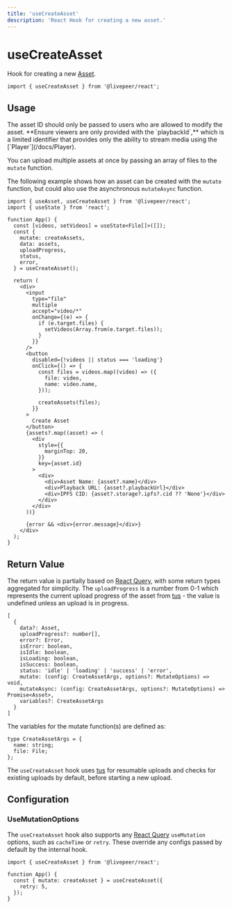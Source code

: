 ```yaml
---
title: 'useCreateAsset'
description: 'React Hook for creating a new asset.'
---
```


# useCreateAsset

Hook for creating a new [Asset](https://github.com/livepeer/livepeer.js/blob/main/packages/core/src/types/provider.ts).

```tsx
import { useCreateAsset } from '@livepeer/react';
```

## Usage


<Callout>
  The asset ID should only be passed to users who are allowed to modify the
  asset. **Ensure viewers are only provided with the `playbackId`,** which is a
  limited identifier that provides only the ability to stream media using the
  [`Player`](/docs/Player).
</Callout>

You can upload multiple assets at once by passing an array of files to the `mutate` function.

The following example shows how an asset can be created with the `mutate` function, but could also use the asynchronous `mutateAsync`
function.

```tsx {7, 29-34}
import { useAsset, useCreateAsset } from '@livepeer/react';
import { useState } from 'react';

function App() {
  const [videos, setVideos] = useState<File[]>([]);
  const {
    mutate: createAssets,
    data: assets,
    uploadProgress,
    status,
    error,
  } = useCreateAsset();

  return (
    <div>
      <input
        type="file"
        multiple
        accept="video/*"
        onChange={(e) => {
          if (e.target.files) {
            setVideos(Array.from(e.target.files));
          }
        }}
      />
      <button
        disabled={!videos || status === 'loading'}
        onClick={() => {
          const files = videos.map((video) => ({
            file: video,
            name: video.name,
          }));

          createAssets(files);
        }}
      >
        Create Asset
      </button>
      {assets?.map((asset) => (
        <div
          style={{
            marginTop: 20,
          }}
          key={asset.id}
        >
          <div>
            <div>Asset Name: {asset?.name}</div>
            <div>Playback URL: {asset?.playbackUrl}</div>
            <div>IPFS CID: {asset?.storage?.ipfs?.cid ?? 'None'}</div>
          </div>
        </div>
      ))}

      {error && <div>{error.message}</div>}
    </div>
  );
}
```

## Return Value

The return value is partially based on [React Query](https://tanstack.com/query/v4/docs/reference/useMutation), with some return types
aggregated for simplicity. The `uploadProgress` is a number from 0-1 which represents the current upload progress of the asset from
[tus](https://github.com/tus/tus-js-client) - the value is undefined unless an upload is in progress.

```tsx
[
  {
    data?: Asset,
    uploadProgress?: number[],
    error?: Error,
    isError: boolean,
    isIdle: boolean,
    isLoading: boolean,
    isSuccess: boolean,
    status: 'idle' | 'loading' | 'success' | 'error',
    mutate: (config: CreateAssetArgs, options?: MutateOptions) => void,
    mutateAsync: (config: CreateAssetArgs, options?: MutateOptions) => Promise<Asset>,
    variables?: CreateAssetArgs
  }
]
```

The variables for the mutate function(s) are defined as:

```tsx
type CreateAssetArgs = {
  name: string;
  file: File;
};
```

The `useCreateAsset` hook uses [tus](https://github.com/tus/tus-js-client) for resumable uploads and checks for existing uploads by default, before starting a
new upload.

## Configuration

### UseMutationOptions

The `useCreateAsset` hook also supports any [React Query](https://tanstack.com/query/v4/docs/reference/useMutation) `useMutation` options, such as
`cacheTime` or `retry`. These override any configs passed by default by the internal hook.

```tsx {5}
import { useCreateAsset } from '@livepeer/react';

function App() {
  const { mutate: createAsset } = useCreateAsset({
    retry: 5,
  });
}
```

